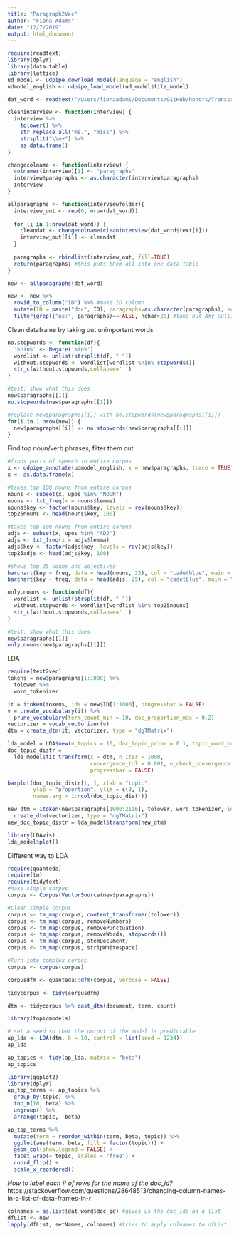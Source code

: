 ```yaml
---
title: "Paragraph2Vec"
author: "Fiona Adams"
date: "12/7/2019"
output: html_document
---
```

```r
require(readtext)
library(dplyr)
library(data.table)
library(lattice)
ud_model <- udpipe_download_model(language = "english")
udmodel_english <- udpipe_load_model(ud_model$file_model)

dat_word <- readtext("/Users/fionaadams/Documents/GitHub/honors/TranscriptTest/*.docx")
```

```r
cleaninterview <- function(interview) {
  interview %>% 
    tolower() %>%
    str_replace_all("ms.", "miss") %>%
    strsplit("\\n+") %>%
    as.data.frame()
}

changecolname <- function(interview) {
  colnames(interview)[1] <- "paragraphs"
  interview$paragraphs <- as.character(interview$paragraphs)
  interview
}

allparagraphs <- function(interviewfolder){
  interview_out <- rep(0, nrow(dat_word))
  
  for (i in 1:nrow(dat_word)) {
    cleandat <- changecolname(cleaninterview(dat_word$text[i]))
    interview_out[[i]] <- cleandat
  }
  
  paragraphs <- rbindlist(interview_out, fill=TRUE)
  return(paragraphs) #this puts them all into one data table
}

new <- allparagraphs(dat_word)

new <- new %>% 
  rowid_to_column("ID") %>% #make ID column
  mutate(ID = paste("doc", ID), paragraphs=as.character(paragraphs), nchar = nchar(paragraphs)) %>%
  filter(grepl("as:", paragraphs)==FALSE, nchar>20) #take out Amy Sullivan's questions 
```

Clean dataframe by taking out unimportant words
```r
no.stopwords <- function(df){
  '%nin%' <- Negate('%in%')
  wordlist <- unlist(strsplit(df, " "))
  without.stopwords <- wordlist[wordlist %nin% stopwords()]
  str_c(without.stopwords,collapse=' ')  
}

#test: show what this does
new$paragraphs[[1]]
no.stopwords(new$paragraphs[[1]])

#replace new$paragraphs[[i]] with no.stopwords(new$paragraphs[[i]])
for(i in 1:nrow(new)) {
  new$paragraphs[[i]] <- no.stopwords(new$paragraphs[[i]])
}
```

Find top noun/verb phrases, filter them out
```r
#finds parts of speech in entire corpus
x <- udpipe_annotate(udmodel_english, x = new$paragraphs, trace = TRUE)
x <- as.data.frame(x)

#takes top 100 nouns from entire corpus
nouns <- subset(x, upos %in% "NOUN")
nouns <- txt_freq(x = nouns$lemma)
nouns$key <- factor(nouns$key, levels = rev(nouns$key))
top25nouns <- head(nouns$key, 100)

#takes top 100 nouns from entire corpus
adjs <- subset(x, upos %in% "ADJ")
adjs <- txt_freq(x = adjs$lemma)
adjs$key <- factor(adjs$key, levels = rev(adjs$key))
top25adjs <- head(adjs$key, 100)

#shows top 25 nouns and adjectives
barchart(key ~ freq, data = head(nouns, 25), col = "cadetblue", main = "Most occurring nouns", xlab = "Freq")
barchart(key ~ freq, data = head(adjs, 25), col = "cadetblue", main = "Most occurring adjectives", xlab = "Freq")
```

```r
only.nouns <- function(df){
  wordlist <- unlist(strsplit(df, " "))
  without.stopwords <- wordlist[wordlist %in% top25nouns]
  str_c(without.stopwords,collapse=' ')  
}

#test: show what this does
new$paragraphs[[1]]
only.nouns(new$paragraphs[[1]])
```

LDA
```r
require(text2vec)
tokens = new$paragraphs[1:1000] %>% 
  tolower %>%
  word_tokenizer

it = itoken(tokens, ids = new$ID[1:1000], progressbar = FALSE)
v = create_vocabulary(it) %>% 
  prune_vocabulary(term_count_min = 10, doc_proportion_max = 0.2)
vectorizer = vocab_vectorizer(v)
dtm = create_dtm(it, vectorizer, type = "dgTMatrix")

lda_model = LDA$new(n_topics = 10, doc_topic_prior = 0.1, topic_word_prior = 0.01)
doc_topic_distr = 
  lda_model$fit_transform(x = dtm, n_iter = 1000, 
                          convergence_tol = 0.001, n_check_convergence = 25, 
                          progressbar = FALSE)
```

```r
barplot(doc_topic_distr[1, ], xlab = "topic", 
        ylab = "proportion", ylim = c(0, 1), 
        names.arg = 1:ncol(doc_topic_distr))
```

```r
new_dtm = itoken(new$paragraphs[1000:2116], tolower, word_tokenizer, ids = new$ID[1000:2116]) %>% 
  create_dtm(vectorizer, type = "dgTMatrix")
new_doc_topic_distr = lda_model$transform(new_dtm)
```

```r
library(LDAvis)
lda_model$plot()
```

Different way to LDA
```r
require(quanteda)
require(tm)
require(tidytext)
#Make simple corpus
corpus <- Corpus(VectorSource(new$paragraphs)) 

#Clean simple corpus
corpus <- tm_map(corpus, content_transformer(tolower))
corpus <- tm_map(corpus, removeNumbers)
corpus <- tm_map(corpus, removePunctuation)
corpus <- tm_map(corpus, removeWords, stopwords())
corpus <- tm_map(corpus, stemDocument)
corpus <- tm_map(corpus, stripWhitespace)

#Turn into complex corpus
corpus <- corpus(corpus)
```

```r
corpusdfm <- quanteda::dfm(corpus, verbose = FALSE)

tidycorpus <- tidy(corpusdfm)

dtm <- tidycorpus %>% cast_dtm(document, term, count)
```

```r
library(topicmodels)

# set a seed so that the output of the model is predictable
ap_lda <- LDA(dtm, k = 10, control = list(seed = 1234))
ap_lda

ap_topics <- tidy(ap_lda, matrix = "beta")
ap_topics
```

```r
library(ggplot2)
library(dplyr)
ap_top_terms <- ap_topics %>%
  group_by(topic) %>%
  top_n(10, beta) %>%
  ungroup() %>%
  arrange(topic, -beta)

ap_top_terms %>%
  mutate(term = reorder_within(term, beta, topic)) %>%
  ggplot(aes(term, beta, fill = factor(topic))) +
  geom_col(show.legend = FALSE) +
  facet_wrap(~ topic, scales = "free") +
  coord_flip() +
  scale_x_reordered()
```

*How to label each # of rows for the name of the doc_id?*
https://stackoverflow.com/questions/28648513/changing-column-names-in-a-list-of-data-frames-in-r
```r
colnames = as.list(dat_word$doc_id) #gives us the doc_ids as a list
dfList <- new
lapply(dfList, setNames, colnames) #tries to apply colnames to dfList, but not working
```



